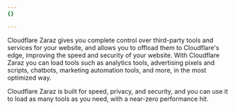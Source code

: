 ```yaml
---
{}

---
```


Cloudflare Zaraz gives you complete control over third-party tools and services for your website, and allows you to offload them to Cloudflare's edge, improving the speed and security of your website. With Cloudflare Zaraz you can load tools such as analytics tools, advertising pixels and scripts, chatbots, marketing automation tools, and more, in the most optimized way.

Cloudflare Zaraz is built for speed, privacy, and security, and you can use it to load as many tools as you need, with a near-zero performance hit.

